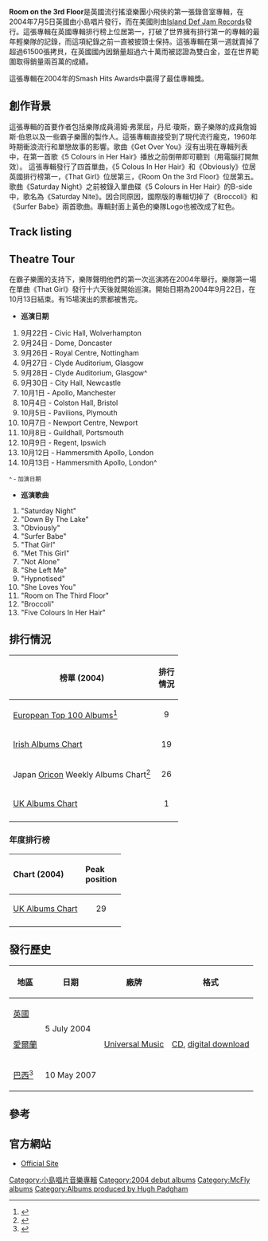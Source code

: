 {{Infobox album | <!-- See Wikipedia:WikiProject_Albums -->
  Name        = Room on the 3rd Floor |
  Type        = [[專輯|專輯]] |
  Artist      = [[McFly_(band)|McFly]] |
  Cover       = <!-- 檔案不存在 RoomOnThe3rdFloor.jpg ，可從英文維基百科取得 -->  |
  Released    = 2004年7月5日|
  Recorded    = 倫敦 (2004年)|
  Genre       = [[流行搖滾|流行搖滾]] |
  Length      = 43:44 |
  Label       = [[環球小島|環球小島]] |
  Producer    = Craig Hardy, Hugh Padgham, Tim 'Spag' Speight, Jay Renolds |
Last album  = |
This album  = '''''Room on the 3rd Floor'''''<br/>(2004) |
Next album  = ''[[Wonderland_(McFly_album)|Wonderland]]''<br/>(2005)
 | Misc          = {{Singles
 | Name          = Room on the 3rd Floor
 | Type          = 錄音室專輯
 | single 1      = [[5_Colours_in_Her_Hair|5 Colours in Her Hair]]
 | single 1 date = 2004年3月29日
 | single 2      = [[Obviously|Obviously]]
 | single 2 date = 2004年7月21日
 | single 3      = [[That_Girl_(McFly_song)|That Girl]]
 | single 3 date =  2004年9月6日
 | single 4      = [[Room_on_the_3rd_Floor_(song)|Room on the 3rd Floor]]
 | single 4 date =  2004年11月15日
 }}
}}
{{Album ratings
| rev1 = [[Allmusic|Allmusic]]
| rev1Score = {{Rating|3|5}} [{{Allmusic|class=album|id=r706755|pure_url=yes}} link]
| rev2 = [[Planet_Sound|Planet Sound]]
| rev2Score = 6/10
| noprose = yes
}}

'''Room on the 3rd Floor'''是英國流行搖滾樂團小飛俠的第一張錄音室專輯，在2004年7月5日英國由小島唱片發行，而在美國則由[[The_Island_Def_Jam_Music_Group|Island Def Jam Records]]發行。這張專輯在英國專輯排行榜上位居第一，打破了世界擁有排行第一的專輯的最年輕樂隊的記錄，而這項紀錄之前一直被披頭士保持。這張專輯在第一週就賣掉了超過61500張拷貝，在英國國內因銷量超過六十萬而被認證為雙白金，並在世界範圍取得銷量兩百萬的成績。

這張專輯在2004年的Smash Hits Awards中贏得了最佳專輯獎。

==創作背景==
這張專輯的首要作者包括樂隊成員湯姆·弗萊屈，丹尼·瓊斯，霸子樂隊的成員詹姆斯·伯恩以及一些霸子樂團的製作人。這張專輯直接受到了現代流行龐克，1960年時期衝浪流行和單戀故事的影響。歌曲《Get Over You》沒有出現在專輯列表中，在第一首歌《5 Colours in Her Hair》播放之前倒帶即可聽到（用電腦打開無效）。
這張專輯發行了四首單曲，《5 Colous In Her Hair》和《Obviously》位居英國排行榜第一，《That Girl》位居第三，《Room On the 3rd Floor》位居第五。歌曲《Saturday Night》之前被錄入單曲碟《5 Colours in Her Hair》的B-side中，歌名為《Saturday Nite》。因合同原因，國際版的專輯切掉了《Broccoli》和《Surfer Babe》兩首歌曲。專輯封面上黃色的樂隊Logo也被改成了紅色。

==Track listing==
{{track listing
| Total_Length    = 43:44
| title1          = Get Over You
| writer1         = Fletcher, Jones, Bourne
| note1           = [[Pregap|Pregap]] Hidden Track
| length1         = 2:24
| title2          = [[5_Colours_in_Her_Hair|Five Colours In Her Hair]]
| writer2         = Fletcher, Jones, Bourne
| length2         = 2:58
| title3          = [[Obviously|Obviously]]
| writer3         = Fletcher, Jones, Bourne
| length3         = 3:18
| title4          = [[Room_on_the_3rd_Floor_(song)|Room On the 3rd Floor]]
| writer4         = Fletcher, Jones
| length4         = 3:16
| title5          = [[That_Girl_(McFly_song)|That Girl]]
| writer5         = Fletcher, Bourne, Jones
| length5         = 3:17
| title6          = Hypnotised
| writer6         = Fletcher, Jones, Poynter, Judd
| length6         = 3:02
| title7          = Saturday Night
| writer7         = Fletcher, Jones, Poynter, Judd
| length7         = 2:47
| title8          = Met This Girl
| writer8         = Fletcher, Jones, Poynter, Judd
| length8         = 2:46
| title9          = She Left Me
| writer9         = Fletcher, Bourne
| length9         = 3:25
| title10         = Down By the Lake
| writer10        = Fletcher, Bourne
| length10        = 2:37
| title11         = Unsaid Things
| writer11        = Fletcher, Jones, Poynter, Judd, Bourne
| length11        = 3:25
| title12         = Surfer Babe
| writer12        = Fletcher, Bourne
| length12        = 2:33
| title13         = Not Alone
| writer13        = Jones
| length13        = 4:18
| title14         = Broccoli
| writer14        = Fletcher, Jones, Bourne
| length14        = 3:31
}}
{{track listing
| headline        = Japanese Bonus Tracks
| collapsed       = yes
| title15         = [[5_Colours_in_Her_Hair|Five Colours In Her Hair]] - Video
| writer15        = Fletcher, Jones, Bourne
| length15        = 2:58
| title16         = [[Obviously|Obviously]] - Video
| writer16        = Fletcher, Jones, Bourne
| length16        = 3:18
}}

==Theatre Tour==
在霸子樂團的支持下，樂隊聲明他們的第一次巡演將在2004年舉行。樂隊第一場在單曲《That Girl》發行十六天後就開始巡演。開始日期為2004年9月22日，在10月13日結束。有15場演出的票都被售完。

* '''巡演日期'''
# 9月22日 - Civic Hall, Wolverhampton
# 9月24日 - Dome, Doncaster
# 9月26日 - Royal Centre, Nottingham
# 9月27日 - Clyde Auditorium, Glasgow
# 9月28日 - Clyde Auditorium, Glasgow^
# 9月30日 - City Hall, Newcastle
# 10月1日 - Apollo, Manchester
# 10月4日 - Colston Hall, Bristol
# 10月5日 - Pavilions, Plymouth
# 10月7日 - Newport Centre, Newport
# 10月8日 - Guildhall, Portsmouth
# 10月9日 - Regent, Ipswich
# 10月12日 - Hammersmith Apollo, London
# 10月13日 - Hammersmith Apollo, London^

<small>^ - 加演日期</small>

* '''巡演歌曲'''
# "Saturday Night"
# "Down By The Lake"
# "Obviously"
# "Surfer Babe"
# "That Girl"
# "Met This Girl"
# "Not Alone"
# "She Left Me"
# "Hypnotised"
# "She Loves You"
# "Room on The Third Floor"
# "Broccoli"
# "Five Colours In Her Hair"

==排行情況==
{| class="wikitable"
|-
! 榜單 (2004)
! 排行<br>情況
|-
|[[European_Top_100_Albums|European Top 100 Albums]]<ref>{{Cite web |url=http://books.google.ca/books?lr=&rview=1&id=aRAEAAAAMBAJ&q=mcfly#v=snippet&q=mcfly&f=false |title=存档副本 |accessdate=2013-08-14 |archive-date=2014-02-27 |archive-url=https://web.archive.org/web/20140227204753/http://books.google.ca/books?lr=&rview=1&id=aRAEAAAAMBAJ&q=mcfly#v=snippet&q=mcfly&f=false |dead-url=no }}</ref>
|<center> 9
|-
|[[Irish_Albums_Chart|Irish Albums Chart]]
|<center> 19
|-
| Japan [[Oricon|Oricon]] Weekly Albums Chart<ref>{{Cite web |url=http://www.oricon.co.jp/prof/artist/339951/ranking/cd_album/ |title=マクフライのCDアルバムランキング、マクフライのプロフィールならオリコン芸能人事典-ORICON STYLE<!-- Bot generated title --> |accessdate=2013-08-14 |archive-date=2013-12-07 |archive-url=https://web.archive.org/web/20131207104613/http://www.oricon.co.jp/prof/artist/339951/ranking/cd_album/ |dead-url=no }}</ref>
|<center> 26
|-
|[[UK_Albums_Chart|UK Albums Chart]]
|<center> 1
|-
|}

===年度排行榜===
{| class="wikitable"
!align="left"|Chart (2004)
!align="left"|Peak<br>position
|-
|align="left"|[[UK_Albums_Chart|UK Albums Chart]]
|align="center"|29
|-
|}

==發行歷史==
{|class="wikitable"
! 地區
! 日期
! 廠牌
! 格式
|-
|[[英國|英國]]
|rowspan=2|5 July 2004
|rowspan=3|[[Universal_Music|Universal Music]]
|rowspan=3|[[Compact_disk|CD]], [[Music_download|digital download]]
|-
|[[愛爾蘭|愛爾蘭]]
|-
|[[巴西|巴西]]<ref>{{cite web |url=http://sonora.terra.com.br/templates/album.aspx?idAlbum=34659 |title=存档副本 |accessdate=2008-09-17 |deadurl=yes |archiveurl=https://web.archive.org/web/20070910213320/http://sonora.terra.com.br/templates/album.aspx?idAlbum=34659 |archivedate=2007-09-10 }}</ref>
|10 May 2007
|}

==參考==
{{Reflist}}
{{McFly}}

==官方網站==
* [https://web.archive.org/web/20130407043205/http://www.mcflyofficial.com/ Official Site]

{{s-start}}
{{succession box
  | before = ''[[Scissor_Sisters_(album)|Scissor Sisters]]'' by [[Scissor_Sisters|Scissor Sisters]]
  | title  = [[List_of_number-one_albums_(UK)|UK number one album]]
  | years  = 17 July 2004 – 23 July 2004
  | after  = ''[[Scissor_Sisters_(album)|Scissor Sisters]]'' by [[Scissor_Sisters|Scissor Sisters]]
}}
{{end}}

{{DEFAULTSORT:Room On The 3rd Floor}}
[[Category:小島唱片音樂專輯|Category:小島唱片音樂專輯]]
[[Category:2004_debut_albums|Category:2004 debut albums]]
[[Category:McFly_albums|Category:McFly albums]]
[[Category:Albums_produced_by_Hugh_Padgham|Category:Albums produced by Hugh Padgham]]
